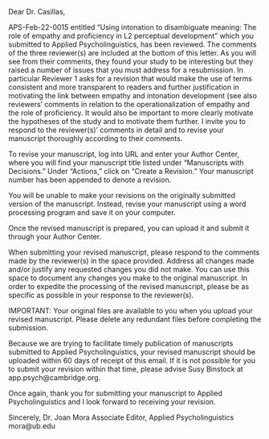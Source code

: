 Dear Dr. Casillas,

APS-Feb-22-0015 entitled "Using intonation to disambiguate meaning: The role of empathy and proficiency in L2 perceptual development" which you submitted to Applied Psycholinguistics, has been reviewed.  The comments of the three reviewer(s) are included at the bottom of this letter. As you will see from their comments, they found your study to be interesting but they raised a number of issues that you must address for a resubmission. In particular Reviewer 1 asks for a revision that would make the use of terms consistent and more transparent to readers and further justification in motivating the link between empathy and intonation development (see also reviewers' comments in relation to the operationalization of empathy and the role of proficiency. It would also be important to more clearly motivate the hypotheses of the study and to motivate them further. I invite you to respond to the reviewer(s)' comments in detail and to revise your manuscript thoroughly according to their comments.

To revise your manuscript, log into URL and enter your Author Center, where you will find your manuscript title listed under "Manuscripts with Decisions."  Under "Actions," click on "Create a Revision."  Your manuscript number has been appended to denote a revision.

You will be unable to make your revisions on the originally submitted version of the manuscript.  Instead, revise your manuscript using a word processing program and save it on your computer.

Once the revised manuscript is prepared, you can upload it and submit it through your Author Center.

When submitting your revised manuscript, please respond to the comments made by the reviewer(s) in the space provided.  Address all changes made and/or justify any requested changes you did not make. You can use this space to document any changes you make to the original manuscript.  In order to expedite the processing of the revised manuscript, please be as specific as possible in your response to the reviewer(s).

IMPORTANT:  Your original files are available to you when you upload your revised manuscript.  Please delete any redundant files before completing the submission.

Because we are trying to facilitate timely publication of manuscripts submitted to Applied Psycholinguistics, your revised manuscript should be uploaded within 60 days of receipt of this email.  If it is not possible for you to submit your revision within that time, please advise Susy Binstock at app.psych@cambridge.org.

Once again, thank you for submitting your manuscript to Applied Psycholinguistics and I look forward to receiving your revision.

Sincerely,
Dr. Joan Mora
Associate Editor, Applied Psycholinguistics
mora@ub.edu
